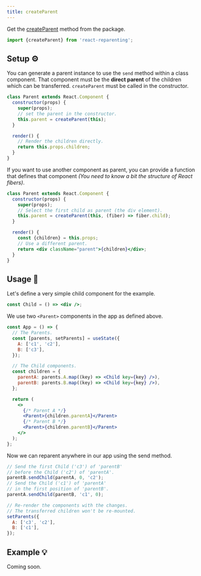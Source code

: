 ```yaml
---
title: createParent
---
```


Get the [createParent](./tools#createparent-instance-findfiber--parent-%EF%B8%8F) method from the package.

```jsx
import {createParent} from 'react-reparenting';
```

## Setup ⚙️

You can generate a parent instance to use the `send` method within a class component. That component must be the **direct parent** of the children which can be transferred. `createParent` must be called in the constructor.

```jsx
class Parent extends React.Component {
  constructor(props) {
    super(props);
    // set the parent in the constructor.
    this.parent = createParent(this);
  }

  render() {
    // Render the children directly.
    return this.props.children;
  }
}
```

If you want to use another component as parent, you can provide a function that defines that component _(You need to know a bit the structure of React fibers)_.

```jsx
class Parent extends React.Component {
  constructor(props) {
    super(props);
    // Select the first child as parent (the div element).
    this.parent = createParent(this, (fiber) => fiber.child);
  }

  render() {
    const {children} = this.props;
    // Use a different parent.
    return <div className="parent">{children}</div>;
  }
}
```

## Usage 📖

Let's define a very simple child component for the example.

```jsx
const Child = () => <div />;
```

We use two `<Parent>` components in the app as defined above.

```jsx
const App = () => {
  // The Parents.
  const [parents, setParents] = useState({
    A: ['c1', 'c2'],
    B: ['c3'],
  });

  // The Child components.
  const children = {
    parentA: parents.A.map((key) => <Child key={key} />),
    parentB: parents.B.map((key) => <Child key={key} />),
  };

  return (
    <>
      {/* Parent A */}
      <Parent>{children.parentA}</Parent>
      {/* Parent B */}
      <Parent>{children.parentB}</Parent>
    </>
  );
};
```

Now we can reparent anywhere in our app using the send method.

```jsx
// Send the first Child ('c3') of 'parentB'
// before the Child ('c2') of 'parentA'.
parentB.sendChild(parentA, 0, 'c2');
// Send the Child ('c1') of 'parentA'
// in the first position of 'parentB'.
parentA.sendChild(parentB, 'c1', 0);

// Re-render the components with the changes.
// The transferred children won't be re-mounted.
setParents({
  A: ['c3', 'c2'],
  B: ['c1'],
});
```

## Example 💡

Coming soon.
